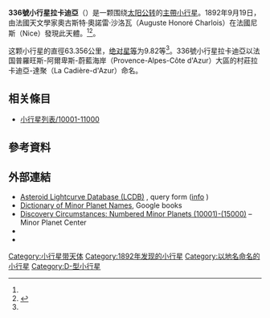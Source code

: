 {{Infobox planet
 | minorplanet     = yes
 | name            = 336 拉卡迪亞
 | background      = #D6D6D6
 | image = 
 | image_size      = 
 | caption         =
 | discovery_ref   =  <ref name="MPC-object" />
 | discoverer      = 奧古斯特·奧諾雷·沙洛瓦
 | discovery_site  = [[法國|法國]][[尼斯|尼斯]]
 | discovered      = 1892年9月19日
 | mpc_name        = 336
 | alt_names       = Lacadiera
 | pronounced      = 
 | named_after     = 法國村莊拉卡迪亞-達聚（La Cadière-d'Azur）命名
 | mp_category     = [[主帶小行星|主帶小行星]] <ref name="MPC-object" /><ref name="jpldata" />
 | orbit_ref       = <ref name="a">[http://ssd.jpl.nasa.gov/sbdb.cgi?sstr=336 336] {{Wayback|url=http://ssd.jpl.nasa.gov/sbdb.cgi?sstr=336 |date=20200803123100 }}，小行星數據庫瀏覽器（JPL Small-Body Database Browser）－[[美国国家航空航天局|美国国家航空航天局]]喷气推进实验室</ref>
 | epoch           = 2021-07-1.0（[[儒略日|JD]] 2459396.5）
 | uncertainty     = 0.39846
 | observation_arc = 47114 days
 | aphelion = {{convert|2.467|AU|km|3|abbr=on|lk=out}}
 | perihelion      = {{convert|2.0373920|AU|km|3|abbr=on}}
 | semimajor       = {{convert|2.251168101894502|AU|km|3|abbr=on}}
 | eccentricity    = 0.09578006494776041[[度|°]]
 | period          = 3.377692362228419[[儒略年|yr]]
 | mean_anomaly    = 128.1968103071093[[度|°]]
 | mean_motion     = {{Deg2DMS|0.291804633953488|sup=ms}} / day
 | inclination     = 5.652297999883673[[度|°]]
 | asc_node        = 235.0024685683395[[度|°]]
 | arg_peri        = 31.02346524712357[[度|°]]
 | mean_diameter   = 63.356公里
 | rotation        = 13.6958小時
 | albedo          = 0.054
 | spectral_type   = D
 | abs_magnitude   = 9.82<ref name="jpldata" />
}}
'''336號小行星拉卡迪亞'''（{{lang-en|336 Lacadiera}}）是一颗围绕[[太阳|太阳]][[公转|公转]]的[[主帶小行星|主帶小行星]]。1892年9月19日，由法國天文學家奧古斯特·奧諾雷·沙洛瓦（Auguste Honoré Charlois）在法國尼斯（Nice）發現此天體。<ref name="a" /><ref>{{cite news|title=小行星列表|url=http://cfa-www.harvard.edu/iau/lists/NumberedMPs.txt|accessdate=2018-10-19|newspaper=哈佛大学|archive-date=2008-05-17|archive-url=https://web.archive.org/web/20080517010638/http://cfa-www.harvard.edu/iau/lists/NumberedMPs.txt|dead-url=no}}</ref>。

这颗小行星的直徑63.356公里，[[绝对星等|绝对星等]]为9.82等<ref name="a" />。336號小行星拉卡迪亞以法国普羅旺斯-阿爾卑斯-蔚藍海岸（Provence-Alpes-Côte d'Azur）大區的村莊拉卡迪亞-達聚（La Cadière-d'Azur）命名。

== 相关條目 ==
*[[小行星列表/10001-11000|小行星列表/10001-11000]]

== 參考資料 ==
{{reflist|refs=

<ref name="jpldata">{{cite web
 |type         = 2018-01-26 last obs.
 |title        = JPL Small-Body Database Browser:336 Lacadiera-336 Lacadiera
 |url          = https://ssd.jpl.nasa.gov/sbdb.cgi?sstr=336
 |publisher    = [[Jet_Propulsion_Laboratory|Jet Propulsion Laboratory]]
 |accessdate   = 28 March 2018
 |archive-date = 2020-08-03
 |archive-url  = https://web.archive.org/web/20200803123100/https://ssd.jpl.nasa.gov/sbdb.cgi?sstr=336
 |dead-url     = no
}}</ref>

<ref name="MPC-object">{{cite web
  |title      = 336 Lacadiera
  |work      = Minor Planet Center
  |url      = https://www.minorplanetcenter.net/db_search/show_object?object_id=336
  |accessdate      = 28 March 2018
  |archive-date      = 2020-11-12
  |archive-url      = https://web.archive.org/web/20201112025006/https://minorplanetcenter.net/db_search/show_object?object_id=336
  |dead-url      = no
  }}</ref>

}}

==  外部連結 ==
* [http://www.minorplanet.info/PHP/lcdbsummaryquery.php Asteroid Lightcurve Database (LCDB)] {{Wayback|url=http://www.minorplanet.info/PHP/lcdbsummaryquery.php |date=20171210173955 }}, query form ([http://www.minorplanet.info/lightcurvedatabase.html info] {{Wayback|url=http://www.minorplanet.info/lightcurvedatabase.html |date=20171216050541 }})
* [https://books.google.com/books?id=aeAg1X7afOoC&pg Dictionary of Minor Planet Names], Google books
* [http://www.minorplanetcenter.net/iau/lists/NumberedMPs010001.html Discovery Circumstances: Numbered Minor Planets (10001)-(15000)] {{Wayback|url=http://www.minorplanetcenter.net/iau/lists/NumberedMPs010001.html |date=20180612162317 }} – Minor Planet Center
* {{AstDys|336}}
* {{JPL small body}}

{{Minor Planet Number|[[小行星335|小行星335]]|[[小行星337|小行星337]]}}
{{小天体}}

[[Category:小行星带天体|Category:小行星带天体]]
[[Category:1892年发现的小行星|Category:1892年发现的小行星]]
[[Category:以地名命名的小行星|Category:以地名命名的小行星]]
[[Category:D-型小行星|Category:D-型小行星]]